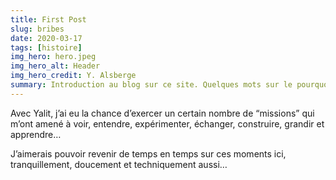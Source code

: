 ```yaml
---
title: First Post
slug: bribes
date: 2020-03-17
tags: [histoire]
img_hero: hero.jpeg
img_hero_alt: Header
img_hero_credit: Y. Alsberge
summary: Introduction au blog sur ce site. Quelques mots sur le pourquoi du comment.
---
```


Avec Yalit, j’ai eu la chance d’exercer un certain nombre de “missions” qui m’ont amené à voir, entendre, expérimenter, échanger, construire, grandir et apprendre…

J’aimerais pouvoir revenir de temps en temps sur ces moments ici, tranquillement, doucement et techniquement aussi…
